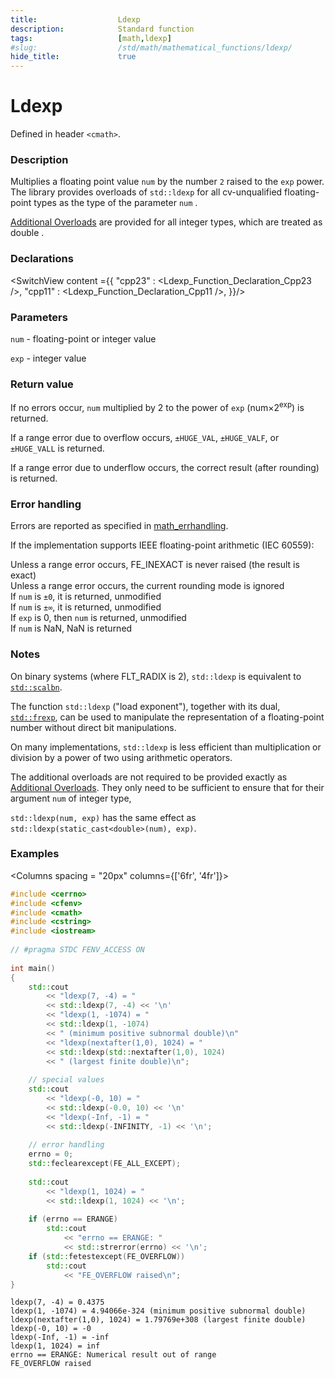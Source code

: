 ```yaml
---
title:                  Ldexp
description:            Standard function
tags:                   [math,ldexp]
#slug:                  /std/math/mathematical_functions/ldexp/
hide_title:             true
---
```




# Ldexp

Defined in header `<cmath>`.

### Description
Multiplies a floating point value <code>num</code> by the number `2` raised to the `exp` power. The library provides overloads of `std::ldexp` 
for all cv-unqualified floating-point types as the type of the parameter <code>num</code> <Since v='cpp23'></Since>.

<a href='#declarations'>Additional Overloads</a> are provided for all integer types, which are treated as <span class='col-lb'>double</span>
<Since v='cpp11'></Since>.



### Declarations

<SwitchView content ={{
    "cpp23" : <Ldexp_Function_Declaration_Cpp23 />,
    "cpp11" : <Ldexp_Function_Declaration_Cpp11 />,
}}/>


### Parameters
 
<code>num</code> - floating-point or integer value

`exp` - integer value

### Return value

If no errors occur, <code>num</code> multiplied by 2 to the power of `exp` (num×2<sup>exp</sup>) is returned.

If a range error due to overflow occurs, `±HUGE_VAL`, `±HUGE_VALF`, or `±HUGE_VALL` is returned.

If a range error due to underflow occurs, the correct result (after rounding) is returned.

### Error handling

Errors are reported as specified in <a href='/docs/std/math/math_errhandling'>math_errhandling</a>.

If the implementation supports IEEE floating-point arithmetic (IEC 60559):

Unless a range error occurs, FE_INEXACT is never raised (the result is exact)<br/>
Unless a range error occurs, the current rounding mode is ignored<br/>
If <code>num</code> is `±0`, it is returned, unmodified<br/>
If <code>num</code> is `±∞`, it is returned, unmodified<br/>
If `exp` is 0, then <code>num</code> is returned, unmodified<br/>
If <code>num</code> is NaN, NaN is returned<br/>

### Notes

On binary systems (where FLT_RADIX is 2), `std::ldexp` is equivalent to <a href='/docs/std/math/mathematical_functions/scalbn'><code>std::scalbn</code></a>.

The function `std::ldexp` ("load exponent"), together with its dual, <a href='/docs/std/math/mathematical_functions/frexp'><code>std::frexp</code></a>, 
can be used to manipulate the representation of a floating-point number without direct bit manipulations.

On many implementations, `std::ldexp` is less efficient than multiplication or division by a power of two using arithmetic operators.

The additional overloads are not required to be provided exactly as <a href='#declarations'>Additional Overloads</a>. 
They only need to be sufficient to ensure that for their argument <code>num</code> of integer type, 

`std::ldexp(num, exp)` has the same effect as `std::ldexp(static_cast<double>(num), exp)`.

### Examples



<Columns spacing = "20px" columns={['6fr', '4fr']}>
<div>

```cpp
#include <cerrno>
#include <cfenv>
#include <cmath>
#include <cstring>
#include <iostream>
 
// #pragma STDC FENV_ACCESS ON
 
int main()
{
    std::cout 
        << "ldexp(7, -4) = " 
        << std::ldexp(7, -4) << '\n'
        << "ldexp(1, -1074) = " 
        << std::ldexp(1, -1074)
        << " (minimum positive subnormal double)\n"
        << "ldexp(nextafter(1,0), 1024) = "
        << std::ldexp(std::nextafter(1,0), 1024)
        << " (largest finite double)\n";
 
    // special values
    std::cout 
        << "ldexp(-0, 10) = " 
        << std::ldexp(-0.0, 10) << '\n'
        << "ldexp(-Inf, -1) = " 
        << std::ldexp(-INFINITY, -1) << '\n';
 
    // error handling
    errno = 0;
    std::feclearexcept(FE_ALL_EXCEPT);
 
    std::cout 
        << "ldexp(1, 1024) = " 
        << std::ldexp(1, 1024) << '\n';
 
    if (errno == ERANGE)
        std::cout 
            << "errno == ERANGE: " 
            << std::strerror(errno) << '\n';
    if (std::fetestexcept(FE_OVERFLOW))
        std::cout 
            << "FE_OVERFLOW raised\n";
}

```

</div>

<div>

```plaintext title="Result"
ldexp(7, -4) = 0.4375
ldexp(1, -1074) = 4.94066e-324 (minimum positive subnormal double)
ldexp(nextafter(1,0), 1024) = 1.79769e+308 (largest finite double)
ldexp(-0, 10) = -0
ldexp(-Inf, -1) = -inf
ldexp(1, 1024) = inf
errno == ERANGE: Numerical result out of range
FE_OVERFLOW raised
```

</div>
</Columns>
